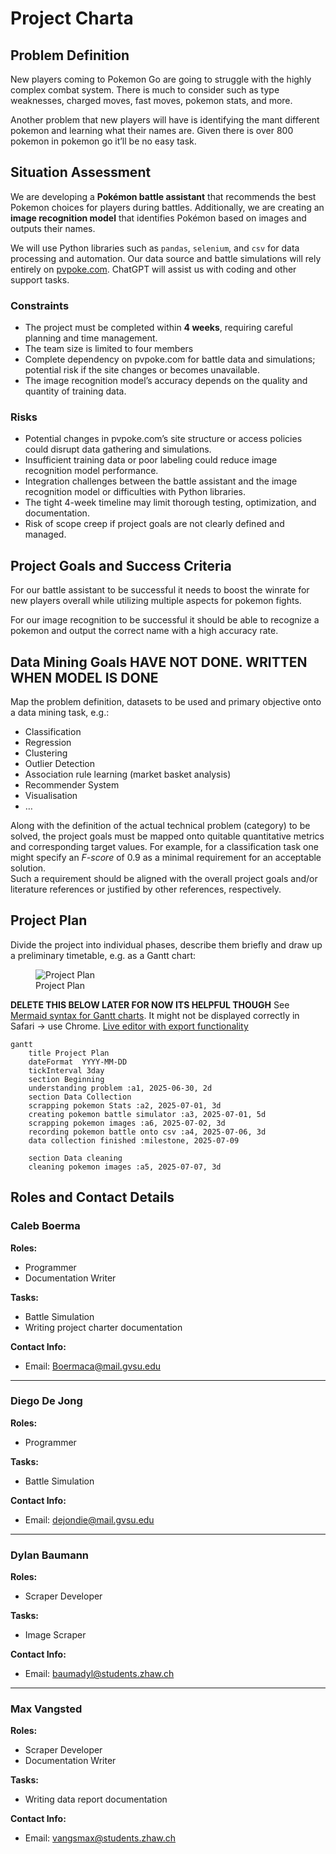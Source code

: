 # Project Charta
## Problem Definition
New players coming to Pokemon Go are going to struggle with the highly complex combat system. There is much to consider such as type weaknesses, charged moves, fast moves, pokemon stats, and more. 

Another problem that new players will have is identifying the mant different pokemon and learning what their names are. Given there is over 800 pokemon in pokemon go it'll be no easy task. 

## Situation Assessment

We are developing a **Pokémon battle assistant** that recommends the best Pokemon choices for players during battles. Additionally, we are creating an **image recognition model** that identifies Pokémon based on images and outputs their names.

We will use Python libraries such as `pandas`, `selenium`, and `csv` for data processing and automation. Our data source and battle simulations will rely entirely on [pvpoke.com](https://pvpoke.com). ChatGPT will assist us with coding and other support tasks.

### Constraints

- The project must be completed within **4 weeks**, requiring careful planning and time management.
- The team size is limited to four members
- Complete dependency on pvpoke.com for battle data and simulations; potential risk if the site changes or becomes unavailable.
- The image recognition model’s accuracy depends on the quality and quantity of training data.

### Risks

- Potential changes in pvpoke.com’s site structure or access policies could disrupt data gathering and simulations.
- Insufficient training data or poor labeling could reduce image recognition model performance.
- Integration challenges between the battle assistant and the image recognition model or difficulties with Python libraries.
- The tight 4-week timeline may limit thorough testing, optimization, and documentation.
- Risk of scope creep if project goals are not clearly defined and managed.



## Project Goals and Success Criteria
For our battle assistant to be successful it needs to boost the winrate for new players overall while utilizing multiple aspects for pokemon fights.

For our image recognition to be successful it should be able to recognize a pokemon and output the correct name with a high accuracy rate.

## Data Mining Goals HAVE NOT DONE. WRITTEN WHEN MODEL IS DONE
Map the problem definition, datasets to be used and primary objective onto a data mining task, e.g.:

* Classification
* Regression
* Clustering
* Outlier Detection
* Association rule learning (market basket analysis)
* Recommender System
* Visualisation
* ...

Along with the definition of the actual technical problem (category) to be solved, 
the project goals must be mapped onto quitable quantitative metrics and corresponding target values. For example, for a classification task one might specify an *F-score* of 0.9 as a minimal requirement for an acceptable solution.  
Such a requirement should be aligned with the overall project goals and/or literature references or justified by other references, respectively.


## Project Plan
Divide the project into individual phases, describe them briefly and draw up a preliminary timetable, e.g. as a Gantt chart:

![Project Plan](pics/gantt-mermaid.png){#fig-project-plan}

**DELETE THIS BELOW LATER FOR NOW ITS HELPFUL THOUGH**
See [Mermaid syntax for Gantt charts](https://mermaid.js.org/syntax/gantt.html). It might not be displayed correctly in Safari &#8594; use Chrome. [Live editor with export functionality](https://mermaid.live/)

```mermaid
gantt
    title Project Plan
    dateFormat  YYYY-MM-DD
    tickInterval 3day
    section Beginning
    understanding problem :a1, 2025-06-30, 2d
    section Data Collection
    scrapping pokemon Stats :a2, 2025-07-01, 3d
    creating pokemon battle simulator :a3, 2025-07-01, 5d
    scrapping pokemon images :a6, 2025-07-02, 3d
    recording pokemon battle onto csv :a4, 2025-07-06, 3d
    data collection finished :milestone, 2025-07-09

    section Data cleaning
    cleaning pokemon images :a5, 2025-07-07, 3d

```

## Roles and Contact Details
### Caleb Boerma

**Roles:**

- Programmer  
- Documentation Writer

**Tasks:**

- Battle Simulation  
- Writing project charter documentation

**Contact Info:**

- Email: [Boermaca@mail.gvsu.edu](mailto:Boermaca@mail.gvsu.edu)

---

### Diego De Jong

**Roles:**

- Programmer

**Tasks:**

- Battle Simulation

**Contact Info:**

- Email: [dejondie@mail.gvsu.edu](mailto:dejondie@mail.gvsu.edu)

---

### Dylan Baumann

**Roles:**

- Scraper Developer

**Tasks:**

- Image Scraper

**Contact Info:**

- Email: [baumadyl@students.zhaw.ch](mailto:baumadyl@students.zhaw.ch)

---

### Max Vangsted

**Roles:**

- Scraper Developer  
- Documentation Writer

**Tasks:**

- Writing data report documentation

**Contact Info:**

- Email: [vangsmax@students.zhaw.ch](mailto:vangsmax@students.zhaw.ch)
